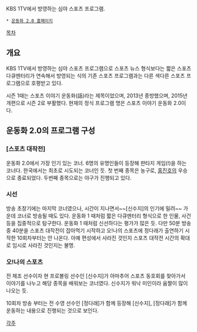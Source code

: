KBS 1TV에서 방영하는 심야 스포츠 프로그램.

 * [http://news.kbs.co.kr/news/NewsList.do?replayVod=Y&SEARCH_BROAD_CODE=0053&SEARCH_SECTION=0002&&source=http://search.naver.com/search.naver?sm=tab_hty.top&where=nexearch&ie=utf8&query=kbs%20%EC%9A%B4%EB%8F%99%ED%99%94 운동화 2.0 홈페이지]

[[목차]]

== 개요 ==
KBS 1TV에서 방영하는 심야 스포츠 프로그램으로 스포츠 뉴스 형식보다는 짧은 스포츠 다큐멘터리가 연속해서 방영되는 식의 기존 스포츠 프로그램과는 다른 색다른 스포츠 프로그램으로 호평받고 있다.

시즌 1때는 스포츠 이야기 운동화(話)라는 제목이었으며, 2013년 종방했으며, 2015년 개편으로 시즌 2로 부활했다. 현재의 정식 프로그램 명은 스포츠 이야기 운동화 2.0이다.

== 운동화 2.0의 프로그램 구성 ==
=== [스포츠 대작전] ===
운동화 2.0에서 가장 인기 있는 코너. 6명의 유명인들이 등장해 판타지 게임(!)을 하는 코너다. 한국에서는 최초로 시도되는 코너인 듯. 첫 번째 종목은 농구로, [[홍진호]]의 우승으로 종료되었다. 두번째 종목으로는 야구가 진행되고 있다.
=== 시선 ===
방송 초창기에는 마지막 코너였으나, 시간이 지나면서~~[신수지]의 인기에 밀려~~ 가운데 코너로 방송될 때도 있다. 운동화 1 때처럼 짧은 다큐멘터리 형식으로 한 인물, 사건 등을 집중적으로 탐구한다. 운동화 1 때처럼 신선하다는 평가가 많은 듯. 다만 50분 방송 중 40분을 스포츠 대작전이 잡아먹기 시작하고 오!나의 스포츠에 정다래가 출연하기 시작한 10회차부터는 안 나온다. 아예 편성에서 사라진 것인지 스포츠 대작전 시간의 확대로 임시로 사라진 것인지는 불명.
=== 오!나의 스포츠 ===
전 체조 선수이자 현 프로볼링 선수인 [신수지]가 아마추어 스포츠 동호회를 찾아가서 이야기를 나누고 해당 종목을 배워보는 코너였다. 신수지가 워낙 미인이라 움짤이 많이 나오는 듯.

10회차 방송 부터는 전 수영 선수인 [정다래]가 함께 등장해 [신수지], [정다래]가 함께 운동하는 내용으로 진행되는 것으로 보인다.

[[각주]]
